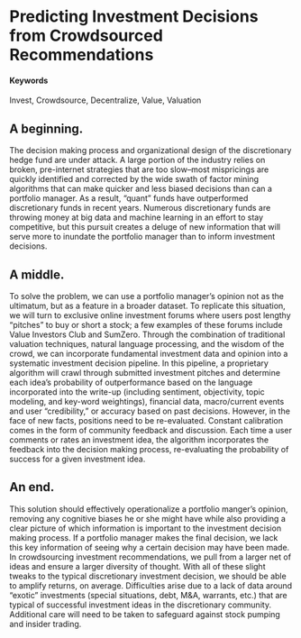 # Predicting Investment Decisions from Crowdsourced Recommendations  {#crowdsourced-investing}

#### Keywords

Invest, Crowdsource, Decentralize, Value, Valuation

## A beginning.

The decision making process and organizational design of the discretionary hedge fund are under attack. 
A large portion of the industry relies on broken, pre-internet strategies that are too slow--most mispricings are quickly identified and corrected by the wide swath of factor mining algorithms that can make quicker and less biased decisions than can a portfolio manager. 
As a result, "quant" funds have outperformed discretionary funds in recent years. 
Numerous discretionary funds are throwing money at big data and machine learning in an effort to stay competitive, but this pursuit creates a deluge of new information that will serve more to inundate the portfolio manager than to inform investment decisions.

## A middle.

To solve the problem, we can use a portfolio manager's opinion not as the ultimatum, but as a feature in a broader dataset. 
To replicate this situation, we will turn to exclusive online investment forums where users post lengthy "pitches" to buy or short a stock; a few examples of these forums include Value Investors Club and SumZero. 
Through the combination of traditional valuation techniques, natural language processing, and the wisdom of the crowd, we can incorporate fundamental investment data and opinion into a systematic investment decision pipeline. 
In this pipeline, a proprietary algorithm will crawl through submitted investment pitches and determine each idea's probability of outperformance based on the language incorporated into the write-up (including sentiment, objectivity, topic modeling, and key-word weightings), financial data, macro/current events and user "credibility," or accuracy based on past decisions. 
However, in the face of new facts, positions need to be re-evaluated. 
Constant calibration comes in the form of community feedback and discussion. 
Each time a user comments or rates an investment idea, the algorithm incorporates the feedback into the decision making process, re-evaluating the probability of success for a given investment idea.

## An end.

This solution should effectively operationalize a portfolio manger's opinion, removing any cognitive biases he or she might have while also providing a clear picture of which information is important to the investment decision making process. 
If a portfolio manager makes the final decision, we lack this key information of seeing why a certain decision may have been made. 
In crowdsourcing investment recommendations, we pull from a larger net of ideas and ensure a larger diversity of thought. 
With all of these slight tweaks to the typical discretionary investment decision, we should be able to amplify returns, on average. 
Difficulties arise due to a lack of data around "exotic" investments (special situations, debt, M&A, warrants, etc.) that are typical of successful investment ideas in the discretionary community. 
Additional care will need to be taken to safeguard against stock pumping and insider trading.
